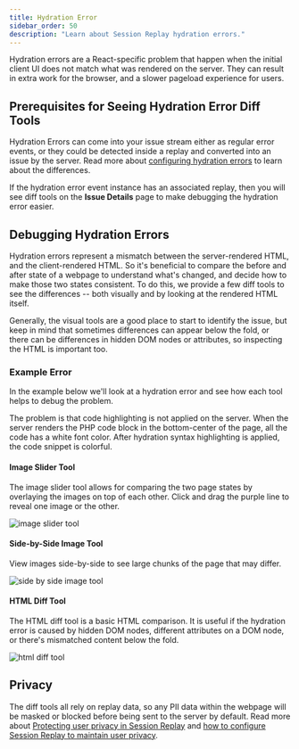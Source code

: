 ```yaml
---
title: Hydration Error
sidebar_order: 50
description: "Learn about Session Replay hydration errors."
---
```


Hydration errors are a React-specific problem that happen when the initial client UI does not match what was rendered on the server. They can result in extra work for the browser, and a slower pageload experience for users.

## Prerequisites for Seeing Hydration Error Diff Tools

Hydration Errors can come into your issue stream either as regular error events, or they could be detected inside a replay and converted into an issue by the server. Read more about
[configuring hydration errors](/platforms/javascript/session-replay/issue-types/) to learn about the differences.

If the hydration error event instance has an associated replay, then you will see diff tools on the **Issue Details** page to make debugging the hydration error easier.

## Debugging Hydration Errors

Hydration errors represent a mismatch between the server-rendered HTML, and the client-rendered HTML. So it's beneficial to compare the before and after state of a webpage to understand what's changed, and decide how to make those two states consistent. To do this, we provide a few diff tools to see the differences -- both visually and by looking at the rendered HTML itself.

Generally, the visual tools are a good place to start to identify the issue, but keep in mind that sometimes differences can appear below the fold, or there can be differences in hidden DOM nodes or attributes, so inspecting the HTML is important too.

### Example Error

In the example below we'll look at a hydration error and see how each tool helps to debug the problem.

The problem is that code highlighting is not applied on the server. When the server renders the PHP code block in the bottom-center of the page, all the code has a white font color. After hydration syntax highlighting is applied, the code snippet is colorful.

#### Image Slider Tool

The image slider tool allows for comparing the two page states by overlaying the images on top of each other. Click and drag the purple line to reveal one image or the other.

![image slider tool](./img/hydration-error-image-slider-tool.png)

#### Side-by-Side Image Tool

View images side-by-side to see large chunks of the page that may differ.

![side by side image tool](./img/hydration-error-side-by-side-image-tool.png)

#### HTML Diff Tool

The HTML diff tool is a basic HTML comparison. It is useful if the hydration error is caused by hidden DOM nodes, different attributes on a DOM node, or there's mismatched content below the fold.

![html diff tool](./img/hydration-error-html-diff-tool.png)

## Privacy

The diff tools all rely on replay data, so any PII data within the webpage will be masked or blocked before being sent to the server by default. Read more about [Protecting user privacy in Session Replay](/security-legal-pii/scrubbing/protecting-user-privacy/) and [how to configure Session Replay to maintain user privacy](/platforms/javascript/session-replay/privacy/).
